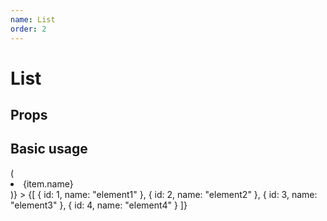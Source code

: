 ```yaml
---
name: List
order: 2
---
```



# List

## Props

<Props of={List} />

## Basic usage

<Playground>
  <List
    identifier="id"
    selected={2}
    ListItem={item => (
      <li className={item.selected ? "selected" : ""}>{item.name}</li>
    )}
  >
    {[
      {
        id: 1,
        name: "element1"
      },
      {
        id: 2,
        name: "element2"
      },
      {
        id: 3,
        name: "element3"
      },
      {
        id: 4,
        name: "element4"
      }
    ]}
  </List>
</Playground>
